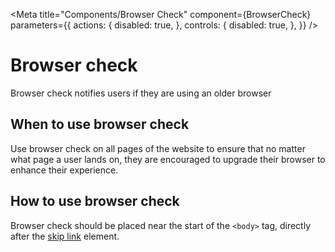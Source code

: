 
<Meta
    title="Components/Browser Check"
    component={BrowserCheck}
    parameters={{
        actions: {
            disabled: true,
        },
        controls: {
            disabled: true,
        },
    }}
/>

# Browser check

Browser check notifies users if they are using an older browser

<Canvas>
    <Story name="Browser Check">
        <BrowserCheck />
    </Story>
</Canvas>

## When to use browser check

Use browser check on all pages of the website to ensure that no matter what page a user lands on, they are encouraged to upgrade their browser to enhance their experience.

## How to use browser check

Browser check should be placed near the start of the `<body>` tag, directly after the [skip link](/essex-county-council-digital-manual/Design-system/Elements-and-Components/skip-link) element.
